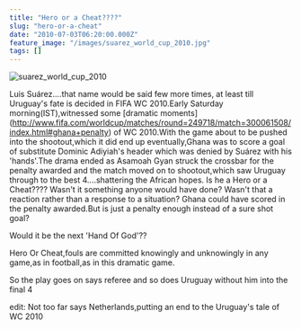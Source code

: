 ```yaml
---
title: "Hero or a Cheat????"
slug: "hero-or-a-cheat"
date: "2010-07-03T06:20:00.000Z"
feature_image: "/images/suarez_world_cup_2010.jpg"
tags: []
---
```


![suarez_world_cup_2010](/images/suarez_world_cup_2010.jpg)

Luis Suárez....that name would be said few more times, at least till Uruguay's fate is decided in FIFA WC 2010.Early Saturday morning(IST),witnessed some \[dramatic moments\](http://www.fifa.com/worldcup/matches/round=249718/match=300061508/index.html#ghana+penalty) of WC 2010.With the game about to be pushed into the shootout,which it did end up eventually,Ghana was to score a goal of substitute Dominic Adiyiah's header which was denied by Suárez with his 'hands'.The drama ended as Asamoah Gyan struck the crossbar for the penalty awarded and the match moved on to shootout,which saw Uruguay through to the best 4....shattering the African hopes. Is he a Hero or a Cheat???? Wasn't it something anyone would have done? Wasn't that a reaction rather than a response to a situation? Ghana could have scored in the penalty awarded.But is just a penalty enough instead of a sure shot goal?

Would it be the next 'Hand Of God'??

Hero Or Cheat,fouls are committed knowingly and unknowingly in any game,as in football,as in this dramatic game.

So the play goes on says referee and so does Uruguay without him into the final 4

edit: Not too far says Netherlands,putting an end to the Uruguay's tale of WC 2010